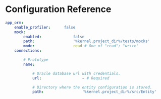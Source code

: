 
<Head><title>Configuration</title></Head>

# Configuration Reference

```yaml
app_orm:
    enable_profiler:      false
    mock:
        enabled:              false
        path:                 '%kernel.project_dir%/tests/mocks'
        mode:                 read # One of "read"; "write"
    connections:

        # Prototype
        name:

            # Oracle database url with credentials.
            url:                  ~ # Required

            # Directory where the entity configuration is stored.
            path:                 '%kernel.project_dir%/src/Entity'
```
